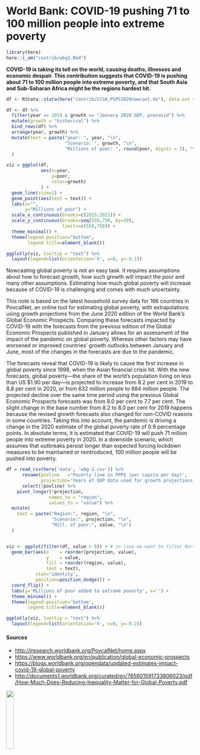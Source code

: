 # World Bank: COVID-19 pushing 71 to 100 million people into extreme poverty #

<!-- 
This Rmd document uses package `RStata` to execute the do-file directly from 
Stata using R. Make sure to install it properly by reading the read-me file in 
the official repository (https://github.com/lbraglia/RStata). Also, you can take
a look at this blog: https://ignacioriveros1.github.io/stata/r/2020/03/22/r_and_stata.html

By just executing `bookdown::render_book("index.Rmd", "bookdown::gitbook")` or
bookdown::render_book("contrib/wbg2.Rmd", "bookdown::gitbook") you can see how 
it works. 
-->

```r
library(here)
here::i_am("contrib/wbg2.Rmd")
```

**COVID-19 is taking its toll on the world, causing deaths, illnesses and economic
despair. This contribution suggests that COVID-19 is pushing about 71 to 100 million
people into extreme poverty, and that South Asia and Sub-Saharan Africa might be the
regions hardest hit.**

```r

df <- RStata::stata(here("contrib/CCSA_PSPS2020nowcast.do"), data.out = TRUE)

df <- df %>% 
  filter(year == 2019 & growth == "January 2020 GEP, precovid") %>% 
  mutate(growth = "historical") %>% 
  bind_rows(df) %>% 
  arrange(year, growth) %>% 
  mutate(text = paste("year: ", year, "\n",
                      "Scenario: ", growth, "\n",
                      "Millions of poor: ", round(poor, digits = 2), "\n")
  )
```


```r
viz = ggplot(df, 
             aes(x=year, 
                 y=poor, 
                 color=growth)
             ) +
  geom_line(size=1) + 
  geom_point(aes(text = text)) + 
  labs(x="", 
       y="Millions of poor") +
  scale_x_continuous(breaks=c(2015:2021)) + 
  scale_y_continuous(breaks=seq(550,750, by=20), 
                     limits=c(550,750)) +
  theme_minimal() +
  theme(legend.position="bottom", 
        legend.title=element_blank())

ggplotly(viz, tooltip = "text") %>%
  layout(legend=list(orientation='h', x=0, y=-0.1))
```

```{=latex}
\begin{multicols}{2}[ ]
```

Nowcasting global poverty is not an easy task. It requires
assumptions about how to forecast growth, how such growth
will impact the poor and many other assumptions. Estimating
how much global poverty will increase because of COVID-19
is challenging and comes with much uncertainty.

This note is based on the latest household survey data for
166 countries in PovcalNet, an online tool for estimating
global poverty, with extrapolations using growth projections
from the June 2020 edition of the World Bank’s Global
Economic Prospects. Comparing these forecasts impacted by
COVID-19 with the forecasts from the previous edition of the
Global Economic Prospects published in January allows for an
assessment of the impact of the pandemic on global poverty.
Whereas other factors may have worsened or improved
countries’ growth outlooks between January and June, most
of the changes in the forecasts are due to the pandemic.

The forecasts reveal that COVID-19 is likely to cause the first
increase in global poverty since 1998, when the Asian financial
crisis hit. With the new forecasts, global poverty—the share of
the world’s population living on less than US $1.90 per day—is
projected to increase from 8.2 per cent in 2019 to 8.8 per cent
in 2020, or from 632 million people to 684 million people. The
projected decline over the same time period using the previous
Global Economic Prospects forecasts was from 8.0 per cent
to 7.7 per cent. The slight change in the base number from 8.2
to 8.0 per cent for 2019 happens because the revised growth
forecasts also changed for non-COVID reasons in some
countries. Taking this into account, the pandemic is driving
a change in the 2020 estimate of the global poverty rate of
0.9 percentage points. In absolute terms, it is estimated that
COVID-19 will push 71 million people into extreme poverty in
2020. In a downside scenario, which assumes that outbreaks
persist longer than expected forcing lockdown measures to be
maintained or reintroduced, 100 million people will be pushed
into poverty.

```{=latex}
\end{multicols}
```

```r

df = read_csv(here('data', 'wbg-2.csv')) %>%
      rename(povline   ='Poverty line in PPP$ (per capita per day)', 
             projection='Years of GDP data used for growth projections') %>%
      select(!povline) %>%
    pivot_longer(!projection, 
                names_to = "region", 
                values_to = "value") %>% 
  mutate(
    text = paste("Region:", region, "\n",
                 "Scenario:", projection, "\n",
                 "Mill. of poor:", value, "\n")
  )


viz <- ggplot(filter(df, value > 0)) + # in case we want to filter North America 
  geom_bar(aes(x    = reorder(projection, value), 
               y    = value, 
               fill = reorder(region, value), 
               text = text),
           stat='identity', 
           position=position_dodge()) + 
  coord_flip() +
  labs(y='Millions of poor added to extreme poverty', x='') +
  theme_minimal() +
  theme(legend.position='bottom', 
        legend.title=element_blank())

ggplotly(viz, tooltip = "text") %>%
  layout(legend=list(orientation='h', x=0, y=-0.2))
```

#### Sources #### {-}

* <http://iresearch.worldbank.org/PovcalNet/home.aspx>
* <https://www.worldbank.org/en/publication/global-economic-prospects>
* <https://blogs.worldbank.org/opendata/updated-estimates-impact-covid-19-global-poverty>
* <http://documents1.worldbank.org/curated/en/765601591733806023/pdf/How-Much-Does-Reducing-Inequality-Matter-for-Global-Poverty.pdf>

![](logos/wbg.png){width=20%}
